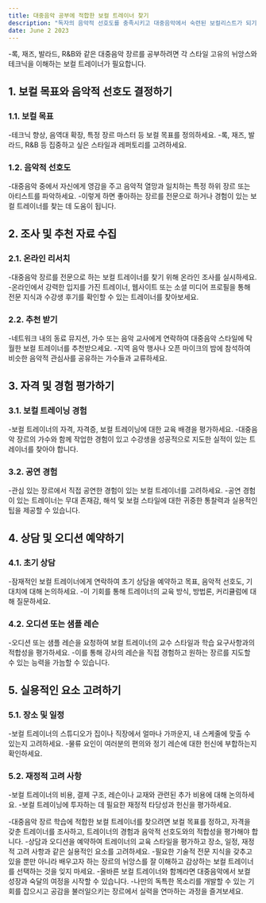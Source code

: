 ```yaml
---
title: 대중음악 공부에 적합한 보컬 트레이너 찾기
description: "독자의 음악적 선호도를 충족시키고 대중음악에서 숙련된 보컬리스트가 되기 위한 여정을 안내할 수 있는 적합한 보컬 트레이너를 찾는 데 도움이 되는 단계별 접근법을 제공합니다."
date: June 2 2023
---
```


-록, 재즈, 발라드, R&B와 같은 대중음악 장르를 공부하려면 각 스타일 고유의 뉘앙스와 테크닉을 이해하는 보컬 트레이너가 필요합니다. 


## 1. 보컬 목표와 음악적 선호도 결정하기
### 1.1. 보컬 목표

-테크닉 향상, 음역대 확장, 특정 장르 마스터 등 보컬 목표를 정의하세요.
-록, 재즈, 발라드, R&B 등 집중하고 싶은 스타일과 레퍼토리를 고려하세요.
### 1.2. 음악적 선호도

-대중음악 중에서 자신에게 영감을 주고 음악적 열망과 일치하는 특정 하위 장르 또는 아티스트를 파악하세요.
-이렇게 하면 좋아하는 장르를 전문으로 하거나 경험이 있는 보컬 트레이너를 찾는 데 도움이 됩니다.
## 2. 조사 및 추천 자료 수집
### 2.1. 온라인 리서치

-대중음악 장르를 전문으로 하는 보컬 트레이너를 찾기 위해 온라인 조사를 실시하세요.
-온라인에서 강력한 입지를 가진 트레이너, 웹사이트 또는 소셜 미디어 프로필을 통해 전문 지식과 수강생 후기를 확인할 수 있는 트레이너를 찾아보세요.
### 2.2. 추천 받기

-네트워크 내의 동료 뮤지션, 가수 또는 음악 교사에게 연락하여 대중음악 스타일에 탁월한 보컬 트레이너를 추천받으세요.
-지역 음악 행사나 오픈 마이크의 밤에 참석하여 비슷한 음악적 관심사를 공유하는 가수들과 교류하세요.
## 3. 자격 및 경험 평가하기
### 3.1. 보컬 트레이닝 경험

-보컬 트레이너의 자격, 자격증, 보컬 트레이닝에 대한 교육 배경을 평가하세요.
-대중음악 장르의 가수와 함께 작업한 경험이 있고 수강생을 성공적으로 지도한 실적이 있는 트레이너를 찾아야 합니다.
### 3.2. 공연 경험

-관심 있는 장르에서 직접 공연한 경험이 있는 보컬 트레이너를 고려하세요.
-공연 경험이 있는 트레이너는 무대 존재감, 해석 및 보컬 스타일에 대한 귀중한 통찰력과 실용적인 팁을 제공할 수 있습니다.
## 4. 상담 및 오디션 예약하기
### 4.1. 초기 상담

-잠재적인 보컬 트레이너에게 연락하여 초기 상담을 예약하고 목표, 음악적 선호도, 기대치에 대해 논의하세요.
-이 기회를 통해 트레이너의 교육 방식, 방법론, 커리큘럼에 대해 질문하세요.
### 4.2. 오디션 또는 샘플 레슨

-오디션 또는 샘플 레슨을 요청하여 보컬 트레이너의 교수 스타일과 학습 요구사항과의 적합성을 평가하세요.
-이를 통해 강사의 레슨을 직접 경험하고 원하는 장르를 지도할 수 있는 능력을 가늠할 수 있습니다.
## 5. 실용적인 요소 고려하기
### 5.1. 장소 및 일정

-보컬 트레이너의 스튜디오가 집이나 직장에서 얼마나 가까운지, 내 스케줄에 맞출 수 있는지 고려하세요.
-물류 요인이 여러분의 편의와 정기 레슨에 대한 헌신에 부합하는지 확인하세요.
### 5.2. 재정적 고려 사항

-보컬 트레이너의 비용, 결제 구조, 레슨이나 교재와 관련된 추가 비용에 대해 논의하세요.
-보컬 트레이닝에 투자하는 데 필요한 재정적 타당성과 헌신을 평가하세요.


-대중음악 장르 학습에 적합한 보컬 트레이너를 찾으려면 보컬 목표를 정하고, 자격을 갖춘 트레이너를 조사하고, 트레이너의 경험과 음악적 선호도와의 적합성을 평가해야 합니다. 
-상담과 오디션을 예약하여 트레이너의 교육 스타일을 평가하고 장소, 일정, 재정적 고려 사항과 같은 실용적인 요소를 고려하세요. 
-필요한 기술적 전문 지식을 갖추고 있을 뿐만 아니라 배우고자 하는 장르의 뉘앙스를 잘 이해하고 감상하는 보컬 트레이너를 선택하는 것을 잊지 마세요. 
-올바른 보컬 트레이너와 함께라면 대중음악에서 보컬 성장과 숙달의 여정을 시작할 수 있습니다. 
-나만의 독특한 목소리를 개발할 수 있는 기회를 잡으시고 공감을 불러일으키는 장르에서 실력을 연마하는 과정을 즐겨보세요.